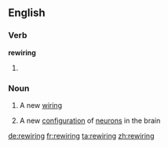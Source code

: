 ==English==

===Verb===
'''rewiring'''

# {{present participle of|rewire}}

===Noun===
{{en-noun}}

# A new [[wiring]]
# {{context|informal|lang=en}} A new [[configuration]] of [[neuron]]s in the brain

[[de:rewiring]]
[[fr:rewiring]]
[[ta:rewiring]]
[[zh:rewiring]]